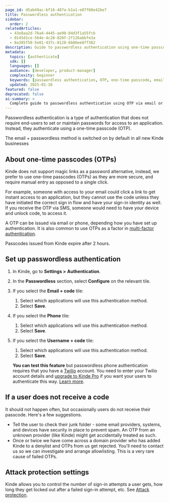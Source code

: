 ```yaml
---
page_id: d5ab49ac-bf16-487a-b1a1-e07f68e42be7
title: Passwordless authentication
sidebar:
  order: 2
relatedArticles:
  - 43e8aa2d-76a4-4445-ae90-84d3f1a55fcb
  - 0145d1ce-564e-4c28-820f-2f126abbfe3a
  - 8a385f58-5e01-437c-8128-6b86ee8ff382
description: Guide to passwordless authentication using one-time passcodes (OTP) via email or phone, including setup and security considerations.
metadata:
  topics: [authenticate]
  sdk: []
  languages: []
  audience: [developer, product-manager]
  complexity: beginner
  keywords: [passwordless authentication, OTP, one-time passcode, email code, phone code, security]
  updated: 2025-01-16
featured: false
deprecated: false
ai-summary: >
  Complete guide to passwordless authentication using OTP via email or phone, including setup instructions and security best practices.
---
```


Passwordless authentication is a type of authentication that does not require end-users to set or maintain passwords for access to an application. Instead, they authenticate using a one-time passcode (OTP).

<Aside>

The email + passwordless method is switched on by default in all new Kinde businesses

</Aside>

## About one-time passcodes (OTPs)

Kinde does not support magic links as a password alternative, instead, we prefer to use one-time passcodes (OTPs) as they are more secure, and require manual entry as opposed to a single click.

For example, someone with access to your email could click a link to get instant access to an application, but they cannot use the code unless they have initiated the correct sign in flow and have your sign-in identity as well. If you receive the OTP via SMS, someone would need to have your device and unlock code, to access it.

A OTP can be issued via email or phone, depending how you have set up authentication. It is also common to use OTPs as a factor in [multi-factor authentication](/authenticate/multi-factor-auth/about-multi-factor-authentication/).

Passcodes issued from Kinde expire after 2 hours.

## Set up passwordless authentication

1. In Kinde, go to **Settings >** **Authentication**.
2. In the **Passwordless** section, select **Configure** on the relevant tile.
3. If you select the **Email + code** tile:
   1. Select which applications will use this authentication method.
   2. Select **Save**.
4. If you select the **Phone** tile:

   1. Select which applications will use this authentication method.
   2. Select **Save**.

5. If you select the **Username + code** tile:

   1. Select which applications will use this authentication method.
   2. Select **Save**.

   <Aside>

   **You can test this feature** but passwordless phone authentication requires that you have a [Twilio](https://www.twilio.com/en-us) account. You need to enter your Twilio account details and [upgrade to Kinde Pro](https://kinde.com/pricing/) if you want your users to authenticate this way. [Learn more](/authenticate/authentication-methods/phone-authentication/).

   </Aside>

## If a user does not receive a code

It should not happen often, but occasionally users do not receive their passcode. Here's a few suggestions.

- Tell the user to check their junk folder - some email providers, systems, and devices have security in place to prevent spam. An OTP from an unknown provider (like Kinde) might get accidentally treated as such.
- Once or twice we have come across a domain provider who has added Kinde to a denylist and OTPs from us get rejected. You'll need to contact us so we can investigate and arrange allowlisting. This is a very rare cause of failed OTPs.

## Attack protection settings

Kinde allows you to control the number of sign-in attempts a user gets, how long they get locked out after a failed sign-in attempt, etc. See [Attack protection](/build/set-up-options/attack-protection/).
